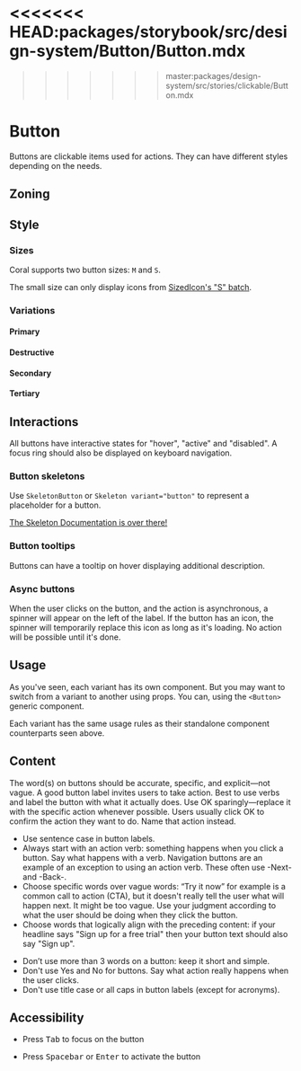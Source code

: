 <<<<<<< HEAD:packages/storybook/src/design-system/Button/Button.mdx
=======
>>>>>>> master:packages/design-system/src/stories/clickable/Button.mdx

<Meta title="Clickable/Button" />
<Status id="button" />

# Button

Buttons are clickable items used for actions. They can have different styles depending on the needs.

## Zoning

<FigmaImage
	src="https://www.figma.com/file/vvJTHBAgiLfBpgeKEjmvvZ/Buttons?node-id=2919%3A7371"
	alt="zoning image for buttons"
/>

## Style

### Sizes

Coral supports two button sizes: `M` and `S`.

The small size can only display icons from [SizedIcon's "S" batch](/docs/icons-sizedicon--docs).

### Variations

<FigmaImage
	src="https://www.figma.com/file/vvJTHBAgiLfBpgeKEjmvvZ/Buttons?node-id=3371%3A33589"
	alt="Buttons in all their variations"
/>

<Canvas withSource="closed">
	<Story of={Stories.Variations} />
</Canvas>

#### Primary

<Canvas withSource="closed">
	<Story of={Stories.PrimaryVariations} />
</Canvas>

<Canvas>
	<Story of={Stories.Primary} />
</Canvas>

<Controls of={Stories.Primary} />

#### Destructive

<Canvas withSource="closed">
	<Story of={Stories.DestructiveVariations} />
</Canvas>

<Canvas>
	<Story of={Stories.Destructive} />
</Canvas>

<Controls of={Stories.Destructive} />

#### Secondary

<Canvas withSource="closed">
	<Story of={Stories.SecondaryVariations} />
</Canvas>

<Canvas>
	<Story of={Stories.Secondary} />
</Canvas>

<Controls of={Stories.Secondary} />

#### Tertiary

<Canvas withSource="closed">
	<Story of={Stories.TertiaryVariations} />
</Canvas>

<Canvas>
	<Story of={Stories.Tertiary} />
</Canvas>

<Controls of={Stories.Tertiary} />

## Interactions

All buttons have interactive states for "hover", "active" and "disabled". A focus ring should also be displayed on keyboard navigation.

### Button skeletons

Use `SkeletonButton` or `Skeleton variant="button"` to represent a placeholder for a button.

<Canvas>
	<Story of={Stories.SkeletonButton} />
</Canvas>

[The Skeleton Documentation is over there!](/docs/feedback-skeleton--docs)

### Button tooltips

Buttons can have a tooltip on hover displaying additional description.

<Canvas>
	<Story of={Stories.TooltipButton} />
</Canvas>

### Async buttons

When the user clicks on the button, and the action is asynchronous, a spinner will appear on the left of the label.
If the button has an icon, the spinner will temporarily replace this icon as long as it's loading.
No action will be possible until it's done.

<Canvas>
	<Story of={Stories.Loading} />
</Canvas>

## Usage

As you've seen, each variant has its own component. But you may want to switch from a variant to another using props.
You can, using the `<Button>` generic component.

<Canvas>
	<Story of={Stories.VariantComponent} />
</Canvas>

Each variant has the same usage rules as their standalone component counterparts seen above.

## Content

The word(s) on buttons should be accurate, specific, and explicit—not vague.
A good button label invites users to take action.
Best to use verbs and label the button with what it actually does.
Use OK sparingly—replace it with the specific action whenever possible.
Users usually click OK to confirm the action they want to do.
Name that action instead.

<Use>
	<Use.Do>
		<ul>
			<li>Use sentence case in button labels.</li>
			<li>
				Always start with an action verb: something happens when you click a button. Say what
				happens with a verb. Navigation buttons are an example of an exception to using an action
				verb. These often use -Next- and -Back-.
			</li>
			<li>
				Choose specific words over vague words: “Try it now” for example is a common call to action
				(CTA), but it doesn't really tell the user what will happen next. It might be too vague. Use
				your judgment according to what the user should be doing when they click the button.
			</li>
			<li>
				Choose words that logically align with the preceding content: if your headline says "Sign up
				for a free trial" then your button text should also say "Sign up".
			</li>
		</ul>
	</Use.Do>
	<Use.Dont>
		<ul>
			<li>Don’t use more than 3 words on a button: keep it short and simple.</li>
			<li>
				Don't use Yes and No for buttons. Say what action really happens when the user clicks.
			</li>
			<li>Don't use title case or all caps in button labels (except for acronyms).</li>
		</ul>
	</Use.Dont>
</Use>

## Accessibility

- Press <kbd>Tab</kbd> to focus on the button

- Press <kbd>Spacebar</kbd> or <kbd>Enter</kbd> to activate the button
